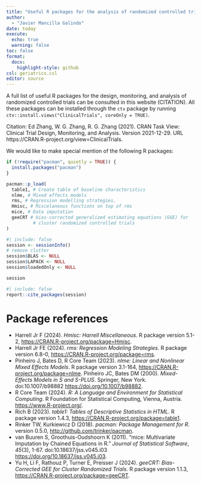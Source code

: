 ```yaml
---
title: "Useful R packages for the analysis of randomized controlled trials"
author: 
  - "Javier Mancilla Galindo"
date: today
execute: 
  echo: true
  warning: false
toc: false
format:
  docx:
    highlight-style: github
csl: geriatrics.csl
editor: source
---
```


A full list of useful R packages for the design, monitoring, and analysis of randomized controlled trials can be consulted in this website (CITATION). All these packages can be installed through the `ctv` package by running `ctv::install.views("ClinicalTrials", coreOnly = TRUE)`. 

Citation: 
Ed Zhang, W. G. Zhang, R. G. Zhang (2021). CRAN Task View: Clinical Trial Design, Monitoring, and Analysis. Version 2021-12-29. URL https://CRAN.R-project.org/view=ClinicalTrials.

We would like to make special mention of the following  R packages:  
```r

if (!require("pacman", quietly = TRUE)) {
  install.packages("pacman")
}

pacman::p_load(
  table1, # Create table of baseline characteristics
  nlme, # Mixed effects models 
  rms, # Regression modelling strategies.
  Hmisc, # Miscelaneous functions on top of rms
  mice, # Data imputation
  geeCRT # bias-corrected generalized estimating equations (GGE) for 
          # cluster randomized controlled trials
)

```

```r
#| include: false
session <- sessionInfo()
# remove clutter
session$BLAS <- NULL
session$LAPACK <- NULL
session$loadedOnly <- NULL

session
```

```r
#| include: false
report::cite_packages(session)
```

# Package references 

  - Harrell Jr F (2024). _Hmisc: Harrell Miscellaneous_. R package version 5.1-2, <https://CRAN.R-project.org/package=Hmisc>.
  - Harrell Jr FE (2024). _rms: Regression Modeling Strategies_. R package version 6.8-0, <https://CRAN.R-project.org/package=rms>.
  - Pinheiro J, Bates D, R Core Team (2023). _nlme: Linear and Nonlinear Mixed Effects Models_. R package version 3.1-164, <https://CRAN.R-project.org/package=nlme>. Pinheiro JC, Bates DM (2000). _Mixed-Effects Models in S and S-PLUS_. Springer, New York. doi:10.1007/b98882 <https://doi.org/10.1007/b98882>.
  - R Core Team (2024). _R: A Language and Environment for Statistical Computing_. R Foundation for Statistical Computing, Vienna, Austria. <https://www.R-project.org/>.
  - Rich B (2023). _table1: Tables of Descriptive Statistics in HTML_. R package version 1.4.3, <https://CRAN.R-project.org/package=table1>.
  - Rinker TW, Kurkiewicz D (2018). _pacman: Package Management for R_. version 0.5.0, <http://github.com/trinker/pacman>.
  - van Buuren S, Groothuis-Oudshoorn K (2011). “mice: Multivariate Imputation by Chained Equations in R.” _Journal of Statistical Software_, *45*(3), 1-67. doi:10.18637/jss.v045.i03 <https://doi.org/10.18637/jss.v045.i03>.
  - Yu H, Li F, Rathouz P, Turner E, Preisser J (2024). _geeCRT: Bias-Corrected GEE for Cluster Randomized Trials_. R package version 1.1.3, <https://CRAN.R-project.org/package=geeCRT>.
